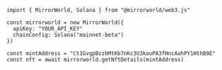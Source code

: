 ```tsx
import { MirrorWorld, Solana } from "@mirrorworld/web3.js"

const mirrorworld = new MirrorWorld({
  apiKey: "YOUR_API_KEY"
  chainConfig: Solana("mainnet-beta")
})

const mintAddress = "Ct1GvgpBzzhMtKb7nKc3U3kouPA3fHncAahPY1HthB9E"
const nft = await mirrorworld.getNftDetails(mintAddress)
```